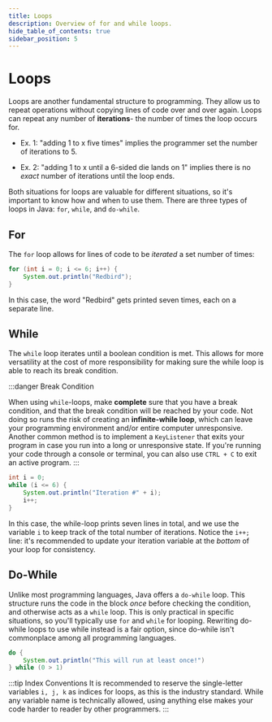 ```yaml
---
title: Loops
description: Overview of for and while loops.
hide_table_of_contents: true
sidebar_position: 5
---
```


# Loops
Loops are another fundamental structure to programming. 
They allow us to repeat operations without copying lines of code over and over again.
Loops can repeat any number of <b>iterations</b>- the number of times the loop occurs for.

- Ex. 1: "adding 1 to x five times" implies the programmer set the number of iterations to 5.

- Ex. 2: "adding 1 to x until a 6-sided die lands on 1" implies there is no <i>exact</i> number of iterations until the loop ends.


Both situations for loops are valuable for different situations, so it's important to know how and when to use them.
There are three types of loops in Java: `for`, `while`, and `do-while`.

## For

The `for` loop allows for lines of code to be <i>iterated</i> a set number of times:

```java
for (int i = 0; i <= 6; i++) {
    System.out.println("Redbird");
}
```

In this case, the word "Redbird" gets printed seven times, each on a separate line.

## While

The `while` loop iterates until a boolean condition is met. 
This allows for more versatility at the cost of more responsibility for making sure the while loop is able to reach its break condition.

:::danger Break Condition

When using `while`-loops, make <b>complete</b> sure that you have a break condition, and that the break condition will be reached by your code.
Not doing so runs the risk of creating an <b>infinite-while loop</b>, which can leave your programming environment and/or entire computer unresponsive.
Another common method is to implement a `KeyListener` that exits your program in case you run into a long or unresponsive state.
If you're running your code through a console or terminal, you can also use `CTRL + C` to exit an active program.
:::

```java
int i = 0;
while (i <= 6) {
    System.out.println("Iteration #" + i);
    i++;
}
```

In this case, the while-loop prints seven lines in total, and we use the variable `i` to keep track of the total number of iterations.
Notice the `i++;` line: it's recommended to update your iteration variable at the <i>bottom</i> of your loop for consistency.

## Do-While
Unlike most programming languages, Java offers a `do-while` loop. This structure runs the code in the block <i>once</i> before checking the condition, and otherwise acts as a `while` loop.
This is only practical in specific situations, so you'll typically use `for` and `while` for looping.
Rewriting do-while loops to use while instead is a fair option, since do-while isn't commonplace among all programming languages.

```java
do {
    System.out.println("This will run at least once!")
} while (0 > 1)
```

:::tip Index Conventions
It is recommended to reserve the single-letter variables `i, j, k` as indices for loops, as this is the industry standard.
While any variable name is technically allowed, using anything else makes your code harder to reader by other programmers.
:::